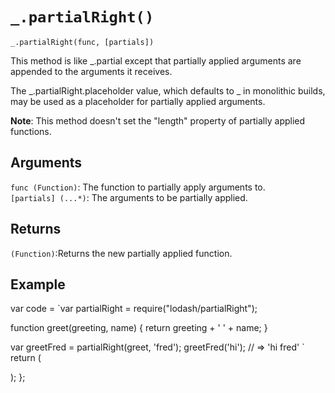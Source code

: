 # `_.partialRight()`

`_.partialRight(func, [partials])`

This method is like _.partial except that partially applied arguments are appended to the arguments it receives.

The _.partialRight.placeholder value, which defaults to _ in monolithic builds, may be used as a placeholder for partially applied arguments.

**Note**: This method doesn't set the "length" property of partially applied functions.


## Arguments
`func (Function)`: The function to partially apply arguments to.  
`[partials] (...*)`:  The arguments to be partially applied.

## Returns
`(Function)`:Returns the new partially applied function.

## Example


var code =  `var partialRight = require("lodash/partialRight");

function greet(greeting, name) {
  return greeting + ' ' + name;
}
 
var greetFred = partialRight(greet, 'fred');
greetFred('hi');
// => 'hi fred'
`   
  return (
    <div>
      <Embed source={code} />
    </div>
  );
};

<Demo/>




